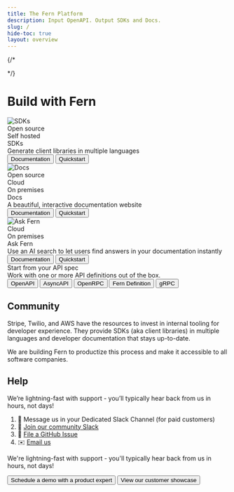```yaml
---
title: The Fern Platform
description: Input OpenAPI. Output SDKs and Docs.
slug: /
hide-toc: true
layout: overview
---
```


<style>
  {`
    header[class="my-8 space-y-2"] {
      display: none;
    } 

    .fern-button.normal.secondary {
      background-color: var(--grayscale-a3);

      &:hover {
        background-color: var(--grayscale-a4);
      }
    }

    .fern-button.normal.tertiary:hover {
      background-color: var(--grayscale-a3);
    }

    .card-img {
      height: 56px;
      width: auto;
    }

    .card-tag {
      border: 1px solid var(--grayscale-a6);
    }
  `}
</style>
{/* <style>
{`
  .background-wrapper {
    filter: blur(13.5rem);
    will-change: transform, filter;
    transform-style: preserve-3d;
    transform: translateZ(0);
    z-index: -1;
    width: 100%;
    max-width: 86rem;
    display: flex;
    position: fixed;
    inset: 0%;
    margin-right: auto;
    margin-left: auto;
    pointer-events: none;
    top: 0;
    left: 0;
    opacity: 0.5;
  }
  .gradient-radial.is-green {
    background-color: #dbfdd3;
  }
  .gradient-radial.is-blue {
    background-color: #a7bff7;
  }
  :is(.dark) .gradient-radial.is-green {
    background-color: #17450A;
  }
  :is(.dark) .gradient-radial.is-blue {
    background-color: #1E2E5A;
  }
  .gradient-radial {
    will-change: transform;
    transform-style: preserve-3d;
    border-radius: 50%;
    width: 12rem;
    height: 19rem;
    display: block;
    position: absolute;
    transform: translateZ(0);
  }
  .gradient-radial.hero-1 {
    transform-style: preserve-3d;
    transform: rotate(-34deg)scale(1.4,.5)
    position: absolute;
    top: 54%;
    left: 0%;
  }
  .gradient-radial.hero-2 {
    transform-style: preserve-3d;
    transform: rotate(-74deg)scale(1.7,1.1);
    position: absolute;
    top: 40%;
    left: -2%;
  }
  .gradient-radial.hero-3 {
    transform-style: preserve-3d;
    transform: rotate(-20deg)scaleY(1.4)
    position: absolute;
    top: 20%;
    left: 8%;
  }
  .gradient-radial.hero-4 {
    transform-style: preserve-3d;
    transform: rotate(37deg)scale(1.1,1.5)
    position: absolute;
    top: 37%;
    right: 11%;
  }
  .gradient-radial.hero-5 {
    transform-style: preserve-3d;
    transform: rotate(37deg)scale(.9,1.8)
    position: absolute;
    top: 52%;
    right: -7%;
  }
`}
</style>

<div className="background-wrapper">
  <div className="gradient-radial hero-1 is-green"> </div>
  <div className="gradient-radial hero-2 is-blue"> </div>
  <div className="gradient-radial hero-3 is-green"> </div>
  <div className="gradient-radial hero-4 is-blue"> </div>
  <div className="gradient-radial hero-5 is-blue"> </div>
</div> */}

# Build with Fern

<Cards cols={2}>
  <div class="fern-card not-prose rounded-3 relative block border p-6 text-base">
    <div class="flex items-start flex-col space-y-3">
      <div class="flex justify-between items-center gap-2 w-full">
        <img src="./images/sdks.png" alt="SDKs" class="card-img"/>
        <div class="flex flex-wrap gap-2">
          <div class="card-tag rounded-full text-(color:--grayscale-a11) px-2 py-0.5 text-sm">Open source</div>
          <div class="card-tag rounded-full text-(color:--grayscale-a11) px-2 py-0.5 text-sm">Self hosted</div>
        </div>
      </div>
      <div class="w-full space-y-1 overflow-hidden">
        <div class="text-body text-base font-semibold">SDKs</div>
        <div class="text-(color:--grayscale-a11)">Generate client libraries in multiple languages</div>
      </div>
      <div class="flex flex-wrap gap-2">
        <button class="fern-button normal secondary gap-2">
          Documentation
          <Icon icon="arrow-right" size="3" />
        </button>
        <button class="fern-button normal tertiary gap-2">
          Quickstart
          <Icon icon="arrow-right" size="3" />
        </button>
      </div>
    </div>
  </div>
  <div class="fern-card not-prose rounded-3 relative block border p-6 text-base">
    <div class="flex items-start flex-col space-y-3">
      <div class="flex justify-between items-center gap-2 w-full">
        <img src="./images/docs.png" alt="Docs" className="card-img"/>
        <div class="flex flex-wrap gap-2">
          <div class="card-tag rounded-full text-(color:--grayscale-a11) px-2 py-0.5 text-sm">Open source</div>
          <div class="card-tag rounded-full text-(color:--grayscale-a11) px-2 py-0.5 text-sm">Cloud</div>
          <div class="card-tag rounded-full text-(color:--grayscale-a11) px-2 py-0.5 text-sm">On premises</div>
        </div>
      </div>
      <div class="w-full space-y-1 overflow-hidden">
        <div class="text-body text-base font-semibold">Docs</div>
        <div class="text-(color:--grayscale-a11)">A beautiful, interactive documentation website</div>
      </div>
      <div class="flex flex-wrap gap-2">
        <button class="fern-button filled normal secondary gap-2">
          Documentation
          <Icon icon="arrow-right" size="3" />
        </button>
        <button class="fern-button normal tertiary gap-2">
          Quickstart
          <Icon icon="arrow-right" size="3" />
        </button>
      </div>
    </div>
  </div>
  <div class="fern-card not-prose rounded-3 relative block border p-6 text-base">
    <div class="flex items-start flex-col space-y-3">
      <div class="flex justify-between items-center gap-2 w-full">
      <img src="./images/ask-fern.png" alt="Ask Fern" class="card-img"/>
        <div class="flex flex-wrap gap-2">
          <div class="card-tag rounded-full text-(color:--grayscale-a11) px-2 py-0.5 text-sm">Cloud</div>
          <div class="card-tag rounded-full text-(color:--grayscale-a11) px-2 py-0.5 text-sm">On premises</div>
        </div>
      </div>
      <div class="w-full space-y-1 overflow-hidden">
        <div class="text-body text-base font-semibold">Ask Fern</div>
        <div class="text-(color:--grayscale-a11)">Use an AI search to let users find answers in your documentation instantly</div>
      </div>
      <div class="flex flex-wrap gap-2">
        <button class="fern-button filled normal secondary gap-2">
          Documentation
          <Icon icon="arrow-right" size="3" />
        </button>
        <button class="fern-button normal tertiary gap-2">
          Quickstart
          <Icon icon="arrow-right" size="3" />
        </button>
      </div>
    </div>
  </div>
  <div class="fern-card not-prose rounded-3 relative block border p-6 text-base">
    <div class="flex items-start h-full justify-end flex-col space-y-3">
      <div class="w-full space-y-1 overflow-hidden">
        <div class="text-body text-base font-semibold">Start from your API spec</div>
        <div class="text-(color:--grayscale-a11)">Work with one or more API definitions out of the box.</div>
      </div>
      <div class="flex flex-wrap gap-2">
        <button class="fern-button filled normal secondary gap-2">
          OpenAPI
          <Icon icon="arrow-right" size="3" />
        </button>
        <button class="fern-button normal tertiary gap-2">
          AsyncAPI
          <Icon icon="arrow-right" size="3" />
        </button>
        <button class="fern-button normal tertiary gap-2">
          OpenRPC
          <Icon icon="arrow-right" size="3" />
        </button>
        <button class="fern-button normal tertiary gap-2">
          Fern Definition
          <Icon icon="arrow-right" size="3" />
        </button>
        <button class="fern-button normal tertiary gap-2">
          gRPC
          <Icon icon="arrow-right" size="3" />
        </button>
      </div>
    </div>
  </div>
</Cards>

## Community

Stripe, Twilio, and AWS have the resources to invest in internal tooling for developer 
experience. They provide SDKs (aka client libraries) in multiple languages and developer documentation
that stays up-to-date. 

We are building Fern to productize this process and make it accessible to all
software companies.

## Help

We’re lightning-fast with support - you’ll typically hear back from us in hours, not days! 

1. 💬 Message us in your Dedicated Slack Channel (for paid customers)
2. 🤝 [Join our community Slack](https://buildwithfern.com/slack)
3. 🐛 [File a GitHub Issue](https://github.com/fern-api/fern/issues)
4. ✉️ [Email us](mailto:support@buildwithfern.com)

We're lightning-fast with support - you'll typically hear back from us in hours, not days! 

<ButtonGroup>
<Button href="https://buildwithfern.com/contact" intent="primary" rightIcon="arrow-right" large>
  Schedule a demo with a product expert
</Button>

<Button href="https://buildwithfern.com/showcase" minimal large>
  View our customer showcase
</Button>
</ButtonGroup>
